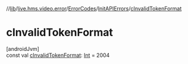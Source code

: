 //[lib](../../../../index)/[live.hms.video.error](../../index)/[ErrorCodes](../index)/[InitAPIErrors](index)/[cInvalidTokenFormat](c-invalid-token-format)

# cInvalidTokenFormat

[androidJvm]\
const val [cInvalidTokenFormat](c-invalid-token-format): [Int](https://kotlinlang.org/api/latest/jvm/stdlib/kotlin/-int/index.html) = 2004
